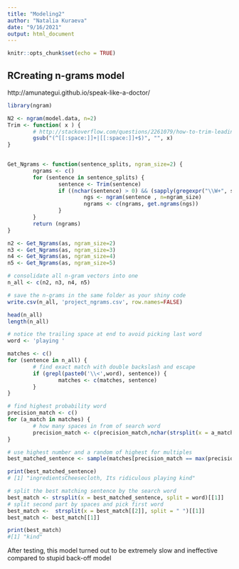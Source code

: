```yaml
---
title: "Modeling2"
author: "Natalia Kuraeva"
date: "9/16/2021"
output: html_document
---
```


```r
knitr::opts_chunk$set(echo = TRUE)
```

## RCreating n-grams model


http://amunategui.github.io/speak-like-a-doctor/

```r
library(ngram)

N2 <- ngram(model.data, n=2)
Trim <- function( x ) {
        # http://stackoverflow.com/questions/2261079/how-to-trim-leading-and-trailing-whitespace-in-r
        gsub("(^[[:space:]]+|[[:space:]]+$)", "", x)
}
 

Get_Ngrams <- function(sentence_splits, ngram_size=2) {
        ngrams <- c()
        for (sentence in sentence_splits) {
                sentence <- Trim(sentence)
                if ((nchar(sentence) > 0) && (sapply(gregexpr("\\W+", sentence), length) >= ngram_size)) {
                        ngs <- ngram(sentence , n=ngram_size)
                        ngrams <- c(ngrams, get.ngrams(ngs))
                }
        }
        return (ngrams)
}

n2 <- Get_Ngrams(as, ngram_size=2)
n3 <- Get_Ngrams(as, ngram_size=3)
n4 <- Get_Ngrams(as, ngram_size=4)
n5 <- Get_Ngrams(as, ngram_size=5)

# consolidate all n-gram vectors into one
n_all <- c(n2, n3, n4, n5)

# save the n-grams in the same folder as your shiny code
write.csv(n_all, 'project_ngrams.csv', row.names=FALSE)

head(n_all)
length(n_all)
```


```r
# notice the trailing space at end to avoid picking last word
word <- 'playing '

matches <- c()
for (sentence in n_all) {
        # find exact match with double backslash and escape
        if (grepl(paste0('\\<',word), sentence)) {
                matches <- c(matches, sentence)
        }
}

# find highest probability word
precision_match <- c()
for (a_match in matches) {
        # how many spaces in from of search word
        precision_match <- c(precision_match,nchar(strsplit(x = a_match, split = word)[[1]][[1]]))
}

# use highest number and a random of highest for multiples
best_matched_sentence <- sample(matches[precision_match == max(precision_match)],size = 1)

print(best_matched_sentence)
# [1] "ingredientsCheesecloth, Its ridiculous playing kind"

# split the best matching sentence by the search word
best_match <- strsplit(x = best_matched_sentence, split = word)[[1]]
# split second part by spaces and pick first word
best_match <-  strsplit(x = best_match[[2]], split = " ")[[1]]
best_match <- best_match[[1]]

print(best_match)
#[1] "kind"


```

After testing, this model turned out to be extremely slow and ineffective compared to stupid back-off model
